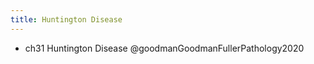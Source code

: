 ```yaml
---
title: Huntington Disease
---
```


::: {.callout title="Reading list"}

- ch31 Huntington Disease @goodmanGoodmanFullerPathology2020

:::
